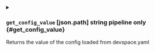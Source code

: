 

<details className="config-field -function" data-expandable="false">
<summary>

### `get_config_value` <span className="config-field-type">[json.path]</span> <span className="config-field-enum"></span> <span className="config-field-default -return">string</span> <span className="config-field-required" data-required="true">pipeline only</span>  {#get_config_value}

Returns the value of the config loaded from devspace.yaml

</summary>



</details>
